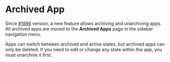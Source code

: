 # Archived App

Since [#1886](https://github.com/tryzealot/zealot/pull/1886) version, a new feature allows archiving and unarchiving apps.
All archived apps are moved to the **Archived Apps** page in the sidebar navigation menu.

Apps can switch between archived and active states, but archived apps can only be deleted.
If you need to edit or change any state within the app, you must unarchive it first.
